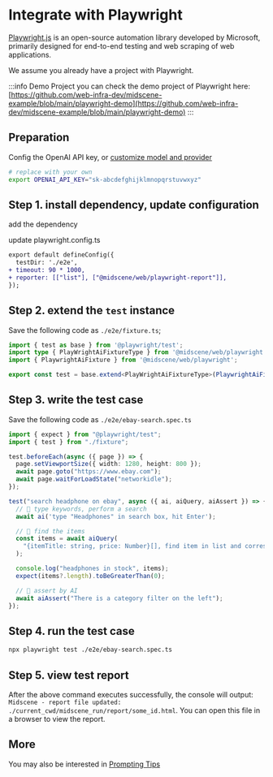 # Integrate with Playwright


[Playwright.js](https://playwright.com/) is an open-source automation library developed by Microsoft, primarily designed for end-to-end testing and web scraping of web applications.

We assume you already have a project with Playwright.

:::info Demo Project
you can check the demo project of Playwright here: [https://github.com/web-infra-dev/midscene-example/blob/main/playwright-demo](https://github.com/web-infra-dev/midscene-example/blob/main/playwright-demo)
:::

## Preparation

Config the OpenAI API key, or [customize model and provider](./model-provider.html)

```bash
# replace with your own
export OPENAI_API_KEY="sk-abcdefghijklmnopqrstuvwxyz"
```

## Step 1. install dependency, update configuration

add the dependency

<PackageManagerTabs command="install @midscene/web --save-dev" />

update playwright.config.ts

```diff
export default defineConfig({
  testDir: './e2e',
+ timeout: 90 * 1000,
+ reporter: [["list"], ["@midscene/web/playwright-report"]],
});
```

## Step 2. extend the `test` instance

Save the following code as `./e2e/fixture.ts`;

```typescript
import { test as base } from '@playwright/test';
import type { PlayWrightAiFixtureType } from '@midscene/web/playwright';
import { PlaywrightAiFixture } from '@midscene/web/playwright';

export const test = base.extend<PlayWrightAiFixtureType>(PlaywrightAiFixture());
```

## Step 3. write the test case

Save the following code as `./e2e/ebay-search.spec.ts`

```typescript title="./e2e/ebay-search.spec.ts"
import { expect } from "@playwright/test";
import { test } from "./fixture";

test.beforeEach(async ({ page }) => {
  page.setViewportSize({ width: 1280, height: 800 });
  await page.goto("https://www.ebay.com");
  await page.waitForLoadState("networkidle");
});

test("search headphone on ebay", async ({ ai, aiQuery, aiAssert }) => {
  // 👀 type keywords, perform a search
  await ai('type "Headphones" in search box, hit Enter');

  // 👀 find the items
  const items = await aiQuery(
    "{itemTitle: string, price: Number}[], find item in list and corresponding price"
  );

  console.log("headphones in stock", items);
  expect(items?.length).toBeGreaterThan(0);

  // 👀 assert by AI
  await aiAssert("There is a category filter on the left");
});

```

## Step 4. run the test case

```bash
npx playwright test ./e2e/ebay-search.spec.ts
```

## Step 5. view test report

After the above command executes successfully, the console will output: `Midscene - report file updated: ./current_cwd/midscene_run/report/some_id.html`. You can open this file in a browser to view the report.

## More

You may also be interested in [Prompting Tips](./prompting-tips.html)